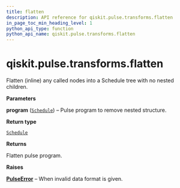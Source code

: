 ```yaml
---
title: flatten
description: API reference for qiskit.pulse.transforms.flatten
in_page_toc_min_heading_level: 1
python_api_type: function
python_api_name: qiskit.pulse.transforms.flatten
---
```


# qiskit.pulse.transforms.flatten

<Function id="qiskit.pulse.transforms.flatten" isDedicatedPage={true} github="https://github.com/qiskit/qiskit/tree/stable/0.22/qiskit/pulse/transforms/canonicalization.py" signature="flatten(program)">
  Flatten (inline) any called nodes into a Schedule tree with no nested children.

  **Parameters**

  **program** ([`Schedule`](qiskit.pulse.Schedule "qiskit.pulse.schedule.Schedule")) – Pulse program to remove nested structure.

  **Return type**

  [`Schedule`](qiskit.pulse.Schedule "qiskit.pulse.schedule.Schedule")

  **Returns**

  Flatten pulse program.

  **Raises**

  [**PulseError**](pulse#qiskit.pulse.PulseError "qiskit.pulse.PulseError") – When invalid data format is given.
</Function>

